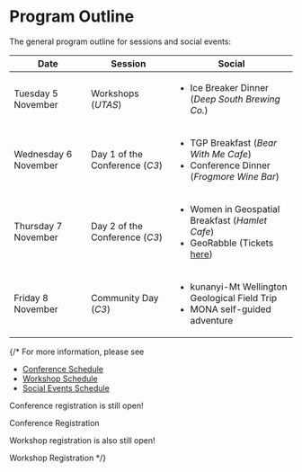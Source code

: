 <Title>FOSS4G 2025 - Program Outline</Title>

<HeaderImage url="/imgs/main-room.jpg" positionY="20%"  />

# Program Outline

The general program outline for sessions and social events:

| Date                 | Session                             | Social                                                                                                                                                                  |
| -------------------- | ----------------------------------- | ----------------------------------------------------------------------------------------------------------------------------------------------------------------------- |
| Tuesday 5 November   | Workshops (<i>UTAS</i>)             | <ul><li>Ice Breaker Dinner (_Deep South Brewing Co._)</li></ul>                                                                                                         |
| Wednesday 6 November | Day 1 of the Conference (<i>C3</i>) | <ul><li>TGP Breakfast (_Bear With Me Cafe_)</li><li> Conference Dinner (_Frogmore Wine Bar_)</li></ul>                                                                  |
| Thursday 7 November  | Day 2 of the Conference (<i>C3</i>) | <ul><li>Women in Geospatial Breakfast (_Hamlet Cafe_)</li><li>GeoRabble (Tickets [here](https://ti.to/osgeo-oceania/foss4g-sotm-oceania-2024/with/georabble))</li></ul> |
| Friday 8 November    | Community Day (<i>C3</i>)           | <ul><li>kunanyi-Mt Wellington Geological Field Trip</li><li>MONA self-guided adventure </li></ul>      


<FooterImage url="/imgs/2025/auckland.jpg" positionY="35%" height="300px" />

{/* For more information, please see

- [Conference Schedule](program/schedule)
- [Workshop Schedule](program/workshops)
- [Social Events Schedule](program/social-events)

Conference registration is still open!

<StyledButton target="https://ti.to/osgeo-oceania/foss4g-sotm-oceania-2024">
  Conference Registration
</StyledButton>

Workshop registration is also still open!

<StyledButton target="https://ti.to/osgeo-oceania/foss4g-sotm-oceania-2024-workshops">
  Workshop Registration
</StyledButton> */}
